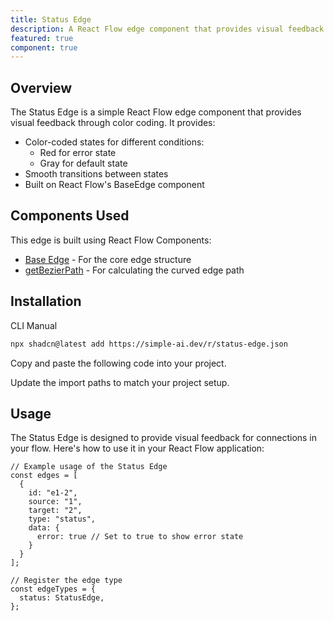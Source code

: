 ```yaml
---
title: Status Edge
description: A React Flow edge component that provides visual feedback through color-coded states
featured: true
component: true
---
```


<ComponentPreview name="status-edge-demo" description="An example of a Status Edge with error and selection states" />

## Overview

The Status Edge is a simple React Flow edge component that provides visual feedback through color coding. It provides:

- Color-coded states for different conditions:
  - Red for error state
  - Gray for default state
- Smooth transitions between states
- Built on React Flow's BaseEdge component

## Components Used

This edge is built using React Flow Components:
- [Base Edge](https://reactflow.dev/api-reference/components/base-edge) - For the core edge structure
- [getBezierPath](https://reactflow.dev/api-reference/utils/get-bezier-path) - For calculating the curved edge path

## Installation

<Tabs defaultValue="cli">

<TabsList>
  <TabsTrigger value="cli">CLI</TabsTrigger>
  <TabsTrigger value="manual">Manual</TabsTrigger>
</TabsList>

<TabsContent value="cli">

```bash
npx shadcn@latest add https://simple-ai.dev/r/status-edge.json
```

</TabsContent>

<TabsContent value="manual">

<Steps>

<Step>Copy and paste the following code into your project.</Step>

<ComponentSource name="status-edge" />

<Step>Update the import paths to match your project setup.</Step>

</Steps>

</TabsContent>

</Tabs>

## Usage

The Status Edge is designed to provide visual feedback for connections in your flow. Here's how to use it in your React Flow application:

```tsx
// Example usage of the Status Edge
const edges = [
  {
    id: "e1-2",
    source: "1",
    target: "2",
    type: "status",
    data: {
      error: true // Set to true to show error state
    }
  }
];

// Register the edge type
const edgeTypes = {
  status: StatusEdge,
};
```

